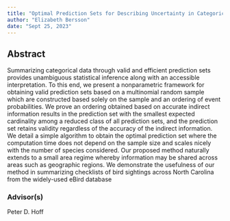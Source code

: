 ```yaml
---
title: "Optimal Prediction Sets for Describing Uncertainty in Categorical Data"
author: "Elizabeth Bersson"
date: "Sept 25, 2023"
---
```






## Abstract 

Summarizing categorical data through valid and efficient prediction sets provides unambiguous statistical inference along with an accessible interpretation. To this end, we present a nonparametric framework for obtaining valid prediction sets based on a multinomial random sample which are constructed based solely on the sample and an ordering of event probabilities. We prove an ordering obtained based on accurate indirect information results in the prediction set with the smallest expected cardinality among a reduced class of all prediction sets, and the prediction set retains validity regardless of the accuracy of the indirect information. We detail a simple algorithm to obtain the optimal prediction set where the computation time does not depend on the sample size
and scales nicely with the number of species considered. Our proposed method naturally extends to a small area regime whereby information may be shared across areas such as geographic regions. We demonstrate the usefulness of our method in summarizing checklists of bird sightings across North Carolina from the widely-used eBird database




### Advisor(s)

Peter D. Hoff